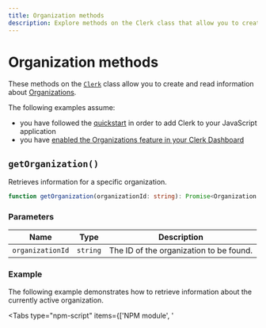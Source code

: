 ```yaml
---
title: Organization methods
description: Explore methods on the Clerk class that allow you to create and read information about Organizations.
---
```


# Organization methods

These methods on the [`Clerk`](/docs/references/javascript/clerk/clerk) class allow you to create and read information about [Organizations](/docs/references/javascript/organization/organization).

The following examples assume:

- you have followed the [quickstart](/docs/quickstarts/javascript) in order to add Clerk to your JavaScript application
- you have [enabled the Organizations feature in your Clerk Dashboard](/docs/organizations/overview#enable-organizations-in-your-application)

## `getOrganization()`

Retrieves information for a specific organization.

```typescript
function getOrganization(organizationId: string): Promise<Organization | undefined>
```

### Parameters

| Name | Type | Description |
| - | - | - |
| `organizationId` | `string` | The ID of the organization to be found. |

### Example

The following example demonstrates how to retrieve information about the currently active organization.

<Tabs type="npm-script" items={['NPM module', '<script>']}>
  <Tab>
    <CodeBlockTabs options={["main.js", "index.html"]}>
      ```js {{ filename: 'main.js', mark: [9] }}
      import { Clerk } from '@clerk/clerk-js'

      // Initialize Clerk with your Clerk publishable key
      const clerk = new Clerk('{{pub_key}}')
      await clerk.load()

      if (clerk.user) {
        if (clerk.organization.id) {
          await clerk
            .getOrganization(clerk.organization.id)
            .then((res) => console.log(res))
            .catch((error) => console.log('An error occurred:', error.errors))
        } else {
          // If there is no active organization,
          // mount Clerk's <OrganizationSwitcher />
          // to allow the user to set an organization as active
          document.getElementById('app').innerHTML = `
            <h2>Select an organization to set it as active</h2>
            <div id="org-switcher"></div>
          `

          const orgSwitcherDiv = document.getElementById('org-switcher')

          clerk.mountOrganizationSwitcher(orgSwitcherDiv)
        }
      } else {
        document.getElementById('app').innerHTML = `
          <div id="sign-in"></div>
        `

        const signInDiv = document.getElementById('sign-in')

        clerk.mountSignIn(signInDiv)
      }
      ```

      ```html {{ filename: 'index.html' }}
      <!doctype html>
      <html lang="en">
        <head>
          <meta charset="UTF-8" />
          <link rel="icon" type="image/svg+xml" href="/vite.svg" />
          <meta name="viewport" content="width=device-width, initial-scale=1.0" />
          <title>Clerk + JavaScript App</title>
        </head>
        <body>
          <div id="app"></div>
          <script type="module" src="/main.js"></script>
        </body>
      </html>
      ```
    </CodeBlockTabs>
  </Tab>

  <Tab>
    ```html {{ filename: 'index.html', mark: [19] }}
    <div id="sign-in"></div>

    <!-- Initialize Clerk with your
    Clerk Publishable key and Frontend API URL -->
    <script
      async
      crossorigin="anonymous"
      data-clerk-publishable-key="{{pub_key}}"
      src="https://{{fapi_url}}/npm/@clerk/clerk-js@latest/dist/clerk.browser.js"
      type="text/javascript"
    ></script>

    <script>
      window.addEventListener('load', async function () {
        await Clerk.load()

        if (Clerk.user) {
          if (Clerk.organization.id) {
            await Clerk.getOrganization(Clerk.organization.id)
              .then((res) => console.log(res))
              .catch((error) => console.log('An error occurred:', error.errors))
          } else {
            // If there is no active organization,
            // mount Clerk's <OrganizationSwitcher />
            // to allow the user to set an organization as active
            document.getElementById('app').innerHTML = `
              <h2>Select an organization to set it as active</h2>
              <div id="org-switcher"></div>
            `

            const orgSwitcherDiv = document.getElementById('org-switcher')

            Clerk.mountOrganizationSwitcher(orgSwitcherDiv)
          }
        } else {
          const signInDiv = document.getElementById('sign-in')

          Clerk.mountSignIn(signInDiv)
        }
      })
    </script>
    ```
  </Tab>
</Tabs>

## `createOrganization()`

Creates an organization programatically.

> [!NOTE]
> You can use Clerk's [`<CreateOrganization />`](/docs/components/organization/create-organization) component if you prefer a prebuilt user interface.

```typescript
function createOrganization({ name, slug }: CreateOrganizationParams): Promise<Organization>
```

### Parameters

| Name | Type | Description |
| - | - | - |
| `name` | `string` | The name of the organization to be created. |
| `slug?` | `string` | The optional slug of the organization to be created. |

### Example

<Tabs type="npm-script" items={['NPM module', '<script>']}>
  <Tab>
    <CodeBlockTabs options={["main.js", "index.html"]}>
      ```js {{ filename: 'main.js', mark: [[11, 13]] }}
      import { Clerk } from '@clerk/clerk-js'

      // Initialize Clerk with your Clerk publishable key
      const clerk = new Clerk('{{pub_key}}')
      await clerk.load()

      if (clerk.user) {
        const createOrgButton = document.getElementById('create-org-button')
        createOrgButton.addEventListener('click', () => {
          clerk
            .createOrganization({ name: 'test' })
            .then((res) => console.log(res))
            .catch((error) => console.log('An error occurred:', error.errors))
        })
      } else {
        document.getElementById('app').innerHTML = `
          <div id="sign-in"></div>
        `

        const signInDiv = document.getElementById('sign-in')

        clerk.mountSignIn(signInDiv)
      }
      ```

      ```html {{ filename: 'index.html' }}
      <!doctype html>
      <html lang="en">
        <head>
          <meta charset="UTF-8" />
          <link rel="icon" type="image/svg+xml" href="/vite.svg" />
          <meta name="viewport" content="width=device-width, initial-scale=1.0" />
          <title>Clerk + JavaScript App</title>
        </head>
        <body>
          <div id="app"></div>
          <button id="create-org-button">Create Organization</button>
          <script type="module" src="/main.js"></script>
        </body>
      </html>
      ```
    </CodeBlockTabs>
  </Tab>

  <Tab>
    ```html {{ filename: 'index.html', mark: [[22, 24]] }}
    <div id="sign-in"></div>
    <div id="create-org-button"></div>

    <!-- Initialize Clerk with your
    Clerk Publishable key and Frontend API URL -->
    <script
      async
      crossorigin="anonymous"
      data-clerk-publishable-key="{{pub_key}}"
      src="https://{{fapi_url}}/npm/@clerk/clerk-js@latest/dist/clerk.browser.js"
      type="text/javascript"
    ></script>

    <script>
      window.addEventListener('load', async function () {
        await Clerk.load()

        if (Clerk.user) {
          const createOrgButton = document.getElementById('create-org-button')
          createOrgButton.addEventListener('click', () => {
            Clerk.createOrganization({ name: 'test' })
              .then((res) => console.log(res))
              .catch((error) => console.log('An error occurred:', error.errors))
          })
        } else {
          const signInDiv = document.getElementById('sign-in')

          Clerk.mountSignIn(signInDiv)
        }
      })
    </script>
    ```
  </Tab>
</Tabs>
